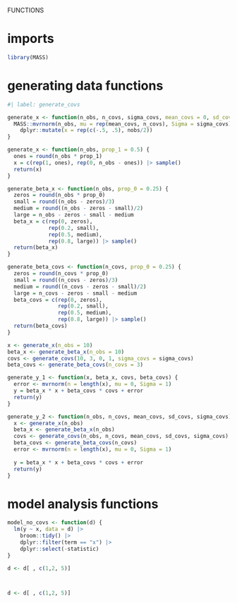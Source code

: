 
FUNCTIONS

# imports

```r

library(MASS)

```

# generating data functions

```r
#| label: generate_covs

generate_x <- function(n_obs, n_covs, sigma_covs, mean_covs = 0, sd_covs = 1) {
  MASS::mvrnorm(n_obs, mu = rep(mean_covs, n_covs), Sigma = sigma_covs) |> 
    dplyr::mutate(x = rep(c(-.5, .5), nobs/2))
}

```

```r

generate_x <- function(n_obs, prop_1 = 0.5) {
  ones = round(n_obs * prop_1)
  x = c(rep(1, ones), rep(0, n_obs - ones)) |> sample()
  return(x)
}

```

```r

generate_beta_x <- function(n_obs, prop_0 = 0.25) {
  zeros = round(n_obs * prop_0)
  small = round((n_obs - zeros)/3)
  medium = round((n_obs - zeros - small)/2)
  large = n_obs - zeros - small - medium
  beta_x = c(rep(0, zeros),
             rep(0.2, small),
             rep(0.5, medium),
             rep(0.8, large)) |> sample()
  return(beta_x)
}

```

```r

generate_beta_covs <- function(n_covs, prop_0 = 0.25) {
  zeros = round(n_covs * prop_0)
  small = round((n_covs - zeros)/3)
  medium = round((n_covs - zeros - small)/2)
  large = n_covs - zeros - small - medium
  beta_covs = c(rep(0, zeros),
                rep(0.2, small),
                rep(0.5, medium),
                rep(0.8, large)) |> sample()
  return(beta_covs)
}

```

```r

x <- generate_x(n_obs = 10)
beta_x <- generate_beta_x(n_obs = 10)
covs <- generate_covs(10, 3, 0, 1, sigma_covs = sigma_covs)
beta_covs <- generate_beta_covs(n_covs = 3)

generate_y_1 <- function(x, beta_x, covs, beta_covs) {
  error <- mvrnorm(n = length(x), mu = 0, Sigma = 1)
  y = beta_x * x + beta_covs * covs + error
  return(y)
}

generate_y_2 <- function(n_obs, n_covs, mean_covs, sd_covs, sigma_covs) {
  x <- generate_x(n_obs)
  beta_x <- generate_beta_x(n_obs)
  covs <- generate_covs(n_obs, n_covs, mean_covs, sd_covs, sigma_covs)
  beta_covs <- generate_beta_covs(n_covs)
  error <- mvrnorm(n = length(x), mu = 0, Sigma = 1)
  
  y = beta_x * x + beta_covs * covs + error
  return(y)
}

```

# model analysis functions

```r

model_no_covs <- function(d) {
  lm(y ~ x, data = d) |> 
    broom::tidy() |> 
    dplyr::filter(term == "x") |> 
    dplyr::select(-statistic)
}
```



```r
d <- d[ , c(1,2, 5)]



d <- d[ , c(1,2, 5)]
```









